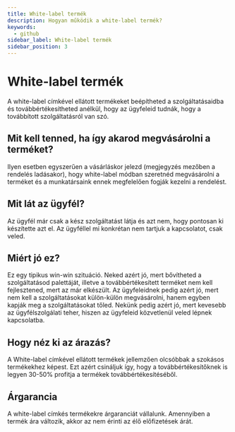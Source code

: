 ```yaml
---
title: White-label termék
description: Hogyan működik a white-label termék?
keywords:
  - github
sidebar_label: White-label termék
sidebar_position: 3
---
```



# <FontAwesomeIcon icon="fa-light fa-tags text-primary" /> White-label termék

A white-label címkével ellátott termékeket beépítheted a szolgáltatásaidba és továbbértékesítheted anélkül, hogy az ügyfeleid tudnák, hogy a továbbított szolgáltatásról van szó.

## Mit kell tenned, ha így akarod megvásárolni a terméket?

Ilyen esetben egyszerűen a vásárláskor jelezd (megjegyzés mezőben a rendelés ladásakor), hogy white-label módban szeretnéd megvásárolni a terméket és a munkatársaink ennek megfelelően fogják kezelni a rendelést.

## Mit lát az ügyfél?

Az ügyfél már csak a kész szolgáltatást látja és azt nem, hogy pontosan ki készítette azt el. Az ügyféllel mi konkrétan nem tartjuk a kapcsolatot, csak veled.

## Miért jó ez?

Ez egy tipikus win-win szituáció. Neked azért jó, mert bővítheted a szolgáltatásod palettáját, illetve a továbbértékesített terméket nem kell fejlesztened, mert az már elkészült. Az ügyfeleidnek pedig azért jó, mert nem kell a szolgáltatásokat külön-külön megvásárolni, hanem egyben kapják meg a szolgáltatásokat tőled. Nekünk pedig azért jó, mert kevesebb az ügyfélszolgálati teher, hiszen az ügyfeleid közvetlenül veled lépnek kapcsolatba.

## Hogy néz ki az árazás?

A White-label címkével ellátott termékek jellemzően olcsóbbak a szokásos termékekhez képest. Ezt azért csináljuk így, hogy a továbbértékesítőknek is legyen 30-50% profitja a termékek továbbértékesítéséből.

## Árgarancia

A white-label címkés termékekre árgaranciát vállalunk. Amennyiben a termék ára változik, akkor az nem érinti az élő előfizetések árát.
